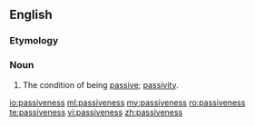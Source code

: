 ==English==

===Etymology===
{{suffix|passive|ness}}

===Noun===
{{en-noun|-}}

# The condition of being [[passive]]; [[passivity]].

[[io:passiveness]]
[[ml:passiveness]]
[[my:passiveness]]
[[ro:passiveness]]
[[te:passiveness]]
[[vi:passiveness]]
[[zh:passiveness]]
